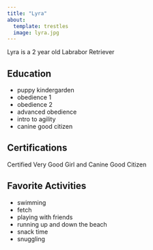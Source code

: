 ```yaml
---
title: "Lyra"
about:
  template: trestles
  image: lyra.jpg
---
```


Lyra is a 2 year old Labrabor Retriever

## Education

- puppy kindergarden
- obedience 1
- obedience 2
- advanced obedience
- intro to agility
- canine good citizen

## Certifications

Certified Very Good Girl and Canine Good Citizen

## Favorite Activities
- swimming
- fetch
- playing with friends
- running up and down the beach
- snack time
- snuggling 